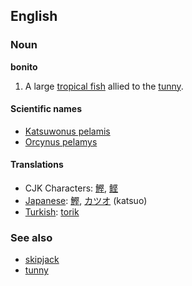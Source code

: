 ==English==
===Noun===
'''bonito'''

#A large [[tropical fish]] allied to the [[tunny]].

====Scientific names====
*[[Katsuwonus pelamis]]
*[[Orcynus pelamys]]

====Translations====
*CJK Characters: [[鰹]], [[鲣]]
*[[Japanese]]: [[鰹]], [[カツオ]] (katsuo)
*[[Turkish]]: [[torik]]

===See also===
*[[skipjack]]<!-- or should it be [[skipjack tuna]]? -->
*[[tunny]]